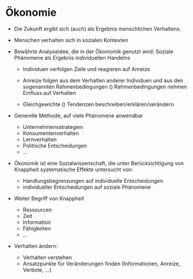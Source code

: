 # Ökonomie


- Die Zukunft ergibt sich (auch) als Ergebnis menschlichen Verhaltens. 

- Menschen verhalten sich in sozialen Kontexten

- Bewährte Analyseidee, die in der Ökoniomik genutzt wird: Soziale Phänomene als Ergebnis individuellen Handelns

  - Individuen verfolgen Ziele und reagieren auf Anreize
  - Anreize folgen aus dem Verhalten anderer Individuen und aus den sogenannten Rahmenbedingungen
  \(\rightarrow\) Rahmenbedingungen nehmen Einfluss auf Verhalten

  - Gleichgewichte \(\rightarrow\) Tendenzen beschreiben/erklären/verändern 



- Generelle Methode, auf viele Phänomene anwendbar

  - Unternehmensstrategien
  - Konsumentenverhalten
  - Lernverhalten
  - Politische Entscheidungen
  - ...
  


- Ökonomik ist eine Sozialwissenschaft, die unter Berücksichtigung von Knappheit systematische Effekte untersucht von:  
    - Handlungsbegrenzungen auf individuelle Entscheidungen
    - individueller Entscheidungen auf soziale Phänomene



- Weiter Begriff von Knappheit  
  - Ressourcen
  - Zeit
  - Information
  - Fähigkeiten
  - $\dots$


  
- Verhalten ändern:

  - Verhalten verstehen
  - Ansatzpunkte für Veränderungen finden (Informationen, Anreize, Verbote, $\dots$)
